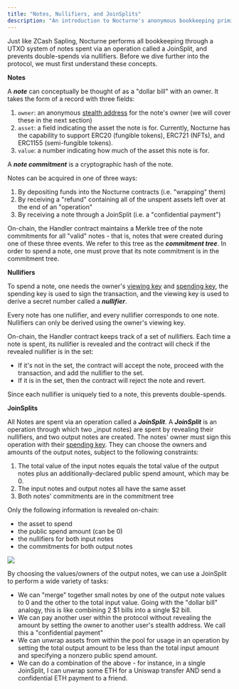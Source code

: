 ```yaml
---
title: "Notes, Nullifiers, and JoinSplits"
description: "An introduction to Nocturne's anonymous bookkeeping primitives"
---
```


Just like ZCash Sapling, Nocturne performs all bookkeeping through a UTXO system of notes spent via an operation called a JoinSplit, and prevents double-spends via nullifiers. Before we dive further into the protocol, we must first understand these concepts.

**Notes**

A **_note_** can conceptually be thought of as a "dollar bill" with an owner. It takes the form of a record with three fields:

1. `owner`: an anonymous [stealth address](/nocturne/the-nocturne-protocol/notes-and-nullifiers-and-joinsplits) for the note's owner (we will cover these in the next section)
2. `asset`: a field indicating the asset the note is for. Currently, Nocturne has the capability to support ERC20 (fungible tokens), ERC721 (NFTs), and ERC1155 (semi-fungible tokens).
3. `value`: a number indicating how much of the asset this note is for.

A **_note commitment_** is a cryptographic hash of the note.

Notes can be acquired in one of three ways:

1. By depositing funds into the Nocturne contracts (i.e. "wrapping" them)
2. By receiving a "refund" containing all of the unspent assets left over at the end of an "operation"
3. By receiving a note through a JoinSplit (i.e. a "confidential payment")

On-chain, the Handler contract maintains a Merkle tree of the note commitments for all "valid" notes - that is, notes that were created during one of these three events. We refer to this tree as the **_commitment tree_**. In order to spend a note, one must prove that its note commitment is in the commitment tree.

**Nullifiers**

To spend a note, one needs the owner's [viewing key](/nocturne/the-nocturne-protocol/keys-and-stealth-addresses) and [spending key](/nocturne/the-nocturne-protocol/keys-and-stealth-addresses), the spending key is used to sign the transaction, and the viewing key is used to derive a secret number called a **_nullifier_**.

Every note has one nullifier, and every nullifier corresponds to one note. Nullifiers can only be derived using the owner's viewing key.

On-chain, the Handler contract keeps track of a set of nullifiers. Each time a note is spent, its nullifier is revealed and the contract will check if the revealed nullifier is in the set:

- If it's not in the set, the contract will accept the note, proceed with the transaction, and add the nullifier to the set.
- If it is in the set, then the contract will reject the note and revert.

Since each nullifier is uniquely tied to a note, this prevents double-spends.

**JoinSplits**

All Notes are spent via an operation called a **_JoinSplit_**. A **_JoinSplit_** is an operation through which two _input notes) are spent by revealing their nullifiers, and two output notes are created. The notes' owner must sign this operation with their [spending key](/nocturne/the-nocturne-protocol/keys-and-stealth-addresses). They can choose the owners and amounts of the output notes, subject to the following constraints:

1. The total value of the input notes equals the total value of the output notes plus an additionally-declared public spend amount, which may be 0.
2. The input notes and output notes all have the  same asset
3. Both notes' commitments are in the commitment tree

Only the following information is revealed on-chain:

- the asset to spend
- the public spend amount (can be 0)
- the nullifiers for both input notes
- the commitments for both output notes

<Frame caption="An example JoinSplit">
  <img src="/images/nocturne/the-nocturne-protocol/notes-nullifiers-and-joinsplits.png" />
</Frame>


By choosing the values/owners of the output notes, we can use a JoinSplit to perform a wide variety of tasks:
- We can "merge" together small notes by one of the output note values to 0 and the other to the total input value. Going with the "dollar bill" analogy, this is like combining 2 $1 bills into a single $2 bill.
- We can pay another user within the protocol without revealing the amount by setting the owner to another user's stealth address. We call this a "confidential payment"
- We can unwrap assets from within the pool for usage in an operation by setting the total output amount to be less than the total input amount and specifying a nonzero public spend amount.
- We can do a combination of the above - for instance, in a single JoinSplit, I can unwrap some ETH for a Uniswap transfer AND send a confidential ETH payment to a friend.